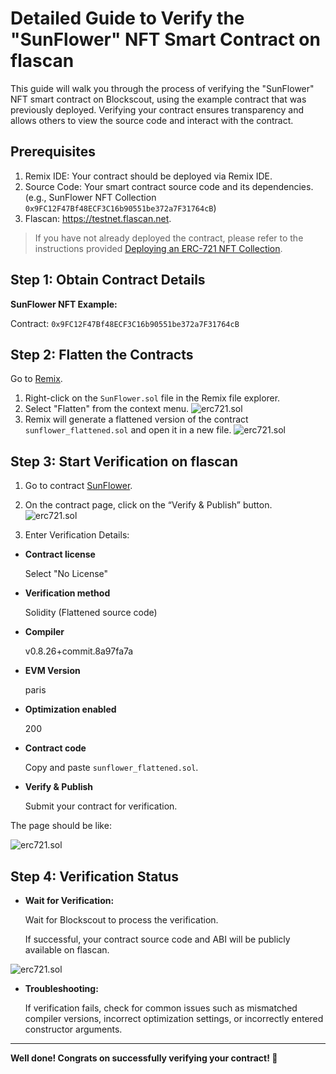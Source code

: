 # Detailed Guide to Verify the "SunFlower" NFT Smart Contract on flascan

This guide will walk you through the process of verifying the "SunFlower" NFT smart contract on Blockscout, using the example contract that was previously deployed. Verifying your contract ensures transparency and allows others to view the source code and interact with the contract.

## Prerequisites

1. Remix IDE: Your contract should be deployed via Remix IDE.
2. Source Code: Your smart contract source code and its dependencies. (e.g., SunFlower NFT Collection `0x9FC12F47Bf48ECF3C16b90551be372a7F31764cB`)
3. Flascan: https://testnet.flascan.net.

> If you have not already deployed the contract, please refer to the instructions provided [Deploying an ERC-721 NFT Collection](/pages/QuickDappDeploy/erc721.mdx).

## Step 1: Obtain Contract Details

**SunFlower NFT Example:**

Contract: `0x9FC12F47Bf48ECF3C16b90551be372a7F31764cB`

## Step 2: Flatten the Contracts
Go to [Remix](https://remix.ethereum.org/).

1. Right-click on the `SunFlower.sol` file in the Remix file explorer.
2. Select "Flatten" from the context menu.
![erc721.sol](/images/verifysc_0.png)
3. Remix will generate a flattened version of the contract `sunflower_flattened.sol` and open it in a new file.
![erc721.sol](/images/verifysc_1.png)

## Step 3: Start Verification on flascan

1. Go to contract [SunFlower](https://testnet.flascan.net/token/0x9FC12F47Bf48ECF3C16b90551be372a7F31764cB?tab=contract).

2. On the contract page, click on the “Verify & Publish” button.
![erc721.sol](/images/verifysc_2.png)

3. Enter Verification Details:

- **Contract license**

    Select "No License"

- **Verification method**

    Solidity (Flattened source code)

- **Compiler**

    v0.8.26+commit.8a97fa7a

- **EVM Version**

    paris

- **Optimization enabled**

    200

- **Contract code**

    Copy and paste `sunflower_flattened.sol`.

- **Verify & Publish**

    Submit your contract for verification.

The page should be like:

![erc721.sol](/images/verifysc_3.png)

## Step 4: Verification Status

- **Wait for Verification:**

    Wait for Blockscout to process the verification.

    If successful, your contract source code and ABI will be publicly available on flascan.

![erc721.sol](/images/verifysc_4.png)

- **Troubleshooting:**

    If verification fails, check for common issues such as mismatched compiler versions, incorrect optimization settings, or incorrectly entered constructor arguments.

---

**Well done! Congrats on successfully verifying your contract! 🎉**

